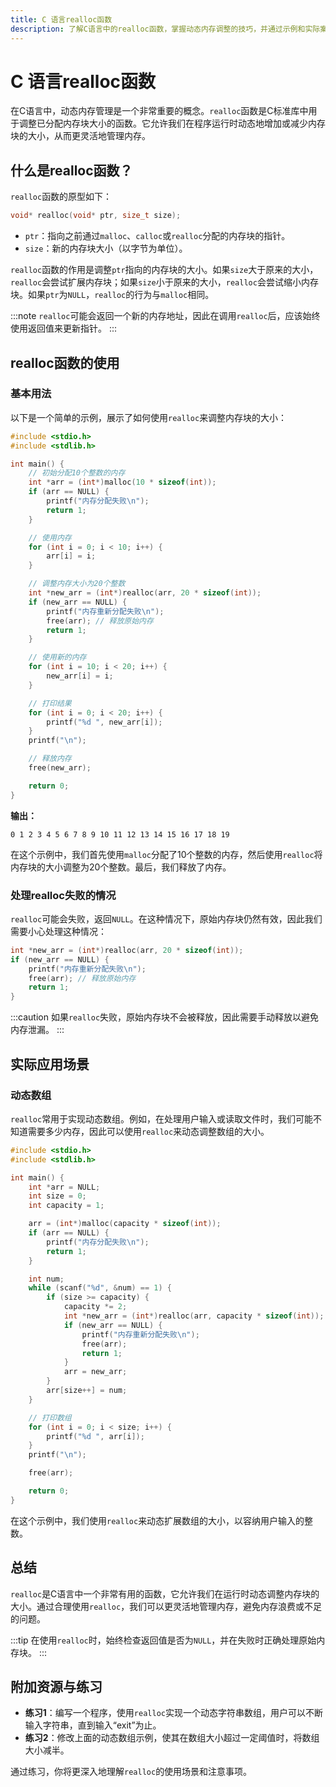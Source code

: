 ```yaml
---
title: C 语言realloc函数
description: 了解C语言中的realloc函数，掌握动态内存调整的技巧，并通过示例和实际案例深入理解其应用场景。
---
```


# C 语言realloc函数

在C语言中，动态内存管理是一个非常重要的概念。`realloc`函数是C标准库中用于调整已分配内存块大小的函数。它允许我们在程序运行时动态地增加或减少内存块的大小，从而更灵活地管理内存。

## 什么是realloc函数？

`realloc`函数的原型如下：

```c
void* realloc(void* ptr, size_t size);
```

- `ptr`：指向之前通过`malloc`、`calloc`或`realloc`分配的内存块的指针。
- `size`：新的内存块大小（以字节为单位）。

`realloc`函数的作用是调整`ptr`指向的内存块的大小。如果`size`大于原来的大小，`realloc`会尝试扩展内存块；如果`size`小于原来的大小，`realloc`会尝试缩小内存块。如果`ptr`为`NULL`，`realloc`的行为与`malloc`相同。

:::note
`realloc`可能会返回一个新的内存地址，因此在调用`realloc`后，应该始终使用返回值来更新指针。
:::

## realloc函数的使用

### 基本用法

以下是一个简单的示例，展示了如何使用`realloc`来调整内存块的大小：

```c
#include <stdio.h>
#include <stdlib.h>

int main() {
    // 初始分配10个整数的内存
    int *arr = (int*)malloc(10 * sizeof(int));
    if (arr == NULL) {
        printf("内存分配失败\n");
        return 1;
    }

    // 使用内存
    for (int i = 0; i < 10; i++) {
        arr[i] = i;
    }

    // 调整内存大小为20个整数
    int *new_arr = (int*)realloc(arr, 20 * sizeof(int));
    if (new_arr == NULL) {
        printf("内存重新分配失败\n");
        free(arr); // 释放原始内存
        return 1;
    }

    // 使用新的内存
    for (int i = 10; i < 20; i++) {
        new_arr[i] = i;
    }

    // 打印结果
    for (int i = 0; i < 20; i++) {
        printf("%d ", new_arr[i]);
    }
    printf("\n");

    // 释放内存
    free(new_arr);

    return 0;
}
```

**输出：**
```
0 1 2 3 4 5 6 7 8 9 10 11 12 13 14 15 16 17 18 19 
```

在这个示例中，我们首先使用`malloc`分配了10个整数的内存，然后使用`realloc`将内存块的大小调整为20个整数。最后，我们释放了内存。

### 处理realloc失败的情况

`realloc`可能会失败，返回`NULL`。在这种情况下，原始内存块仍然有效，因此我们需要小心处理这种情况：

```c
int *new_arr = (int*)realloc(arr, 20 * sizeof(int));
if (new_arr == NULL) {
    printf("内存重新分配失败\n");
    free(arr); // 释放原始内存
    return 1;
}
```

:::caution
如果`realloc`失败，原始内存块不会被释放，因此需要手动释放以避免内存泄漏。
:::

## 实际应用场景

### 动态数组

`realloc`常用于实现动态数组。例如，在处理用户输入或读取文件时，我们可能不知道需要多少内存，因此可以使用`realloc`来动态调整数组的大小。

```c
#include <stdio.h>
#include <stdlib.h>

int main() {
    int *arr = NULL;
    int size = 0;
    int capacity = 1;

    arr = (int*)malloc(capacity * sizeof(int));
    if (arr == NULL) {
        printf("内存分配失败\n");
        return 1;
    }

    int num;
    while (scanf("%d", &num) == 1) {
        if (size >= capacity) {
            capacity *= 2;
            int *new_arr = (int*)realloc(arr, capacity * sizeof(int));
            if (new_arr == NULL) {
                printf("内存重新分配失败\n");
                free(arr);
                return 1;
            }
            arr = new_arr;
        }
        arr[size++] = num;
    }

    // 打印数组
    for (int i = 0; i < size; i++) {
        printf("%d ", arr[i]);
    }
    printf("\n");

    free(arr);

    return 0;
}
```

在这个示例中，我们使用`realloc`来动态扩展数组的大小，以容纳用户输入的整数。

## 总结

`realloc`是C语言中一个非常有用的函数，它允许我们在运行时动态调整内存块的大小。通过合理使用`realloc`，我们可以更灵活地管理内存，避免内存浪费或不足的问题。

:::tip
在使用`realloc`时，始终检查返回值是否为`NULL`，并在失败时正确处理原始内存块。
:::

## 附加资源与练习

- **练习1**：编写一个程序，使用`realloc`实现一个动态字符串数组，用户可以不断输入字符串，直到输入“exit”为止。
- **练习2**：修改上面的动态数组示例，使其在数组大小超过一定阈值时，将数组大小减半。

通过练习，你将更深入地理解`realloc`的使用场景和注意事项。